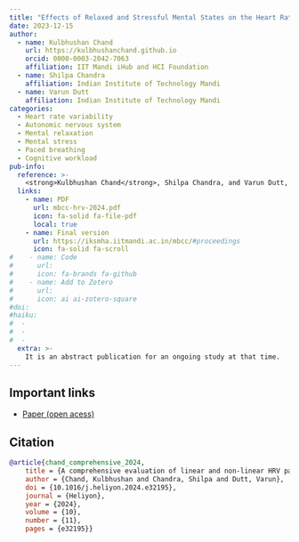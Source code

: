 ```yaml
---
title: "Effects of Relaxed and Stressful Mental States on the Heart Rate Variability Parameters"
date: 2023-12-15
author:
  - name: Kulbhushan Chand
    url: https://kulbhushanchand.github.io
    orcid: 0000-0003-2042-7063
    affiliation: IIT Mandi iHub and HCI Foundation
  - name: Shilpa Chandra
    affiliation: Indian Institute of Technology Mandi
  - name: Varun Dutt
    affiliation: Indian Institute of Technology Mandi
categories:
  - Heart rate variability
  - Autonomic nervous system
  - Mental relaxation
  - Mental stress
  - Paced breathing
  - Cognitive workload
pub-info:
  reference: >-
    <strong>Kulbhushan Chand</strong>, Shilpa Chandra, and Varun Dutt, “Effects of Relaxed and Stressful Mental States on the Heart Rate Variability Parameters,” <em>Mind, Brain, and Consciousness Conference (MBCC)</em> (2024), url: <a href="https://iksmha.iitmandi.ac.in/mbcc/#proceedings"><code>https://iksmha.iitmandi.ac.in/mbcc/#proceedings</code></a>
  links:
    - name: PDF
      url: mbcc-hrv-2024.pdf
      icon: fa-solid fa-file-pdf
      local: true
    - name: Final version
      url: https://iksmha.iitmandi.ac.in/mbcc/#proceedings
      icon: fa-solid fa-scroll
#    - name: Code
#      url: 
#      icon: fa-brands fa-github
#    - name: Add to Zotero
#      url: 
#      icon: ai ai-zotero-square
#doi: 
#haiku:
#  - 
#  - 
#  - 
  extra: >- 
    It is an abstract publication for an ongoing study at that time.
---
```


## Important links

- [Paper (open acess)](mbcc-hrv-2024.pdf)

## Citation
<!--
<p class="buttons" style="text-align:center;">
<a class="btn btn-danger" target="_blank" href="https://www.zotero.org/save?type=doi&q=">{{< ai zotero >}}&emsp;Add to Zotero {{< fa square-arrow-up-right >}}</a>
</p>
-->
```bibtex
@article{chand_comprehensive_2024,
    title = {A comprehensive evaluation of linear and non-linear HRV parameters between paced breathing and stressful mental state},
    author = {Chand, Kulbhushan and Chandra, Shilpa and Dutt, Varun},
    doi = {10.1016/j.heliyon.2024.e32195},
    journal = {Heliyon},
    year = {2024},
    volume = {10},
    number = {11},
    pages = {e32195}}
```
